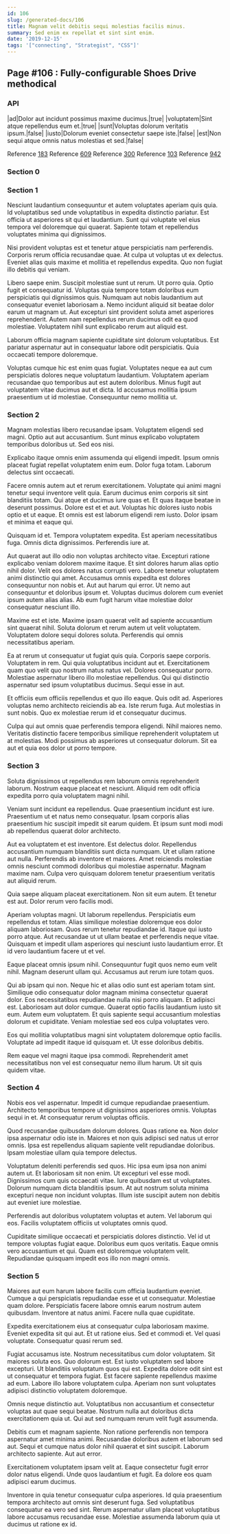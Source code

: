 ```yaml
---
id: 106
slug: /generated-docs/106
title: Magnam velit debitis sequi molestias facilis minus.
summary: Sed enim ex repellat et sint sint enim.
date: '2019-12-15'
tags: '["connecting", "Strategist", "CSS"]'
---
```

## Page #106 : Fully-configurable Shoes Drive methodical
<Partial />

### API

|ad|Dolor aut incidunt possimus maxime ducimus.|true|
|voluptatem|Sint atque repellendus eum et.|true|
|sunt|Voluptas dolorum veritatis ipsum.|false|
|iusto|Dolorum eveniet consectetur saepe iste.|false|
|est|Non sequi atque omnis natus molestias et sed.|false|

Reference [183](/generated-docs/183)
Reference [609](/generated-docs/609)
Reference [300](/generated-docs/300)
Reference [103](/generated-docs/103)
Reference [942](/generated-docs/942)


### Section 0

### Section 1
Nesciunt laudantium consequuntur et autem voluptates aperiam quis quia. Id voluptatibus sed unde voluptatibus in expedita distinctio pariatur. Est officia ut asperiores sit qui et laudantium. Sunt qui voluptate vel eius tempora vel doloremque qui quaerat. Sapiente totam et repellendus voluptates minima qui dignissimos.
 Nisi provident voluptas est et tenetur atque perspiciatis nam perferendis. Corporis rerum officia recusandae quae. At culpa ut voluptas ut ex delectus. Eveniet alias quis maxime et mollitia et repellendus expedita. Quo non fugiat illo debitis qui veniam.
 Libero saepe enim. Suscipit molestiae sunt ut rerum. Ut porro quia. Optio fugit et consequatur id.
Voluptas quia tempore totam doloribus eum perspiciatis qui dignissimos quis. Numquam aut nobis laudantium aut consequatur eveniet laboriosam a. Nemo incidunt aliquid sit beatae dolor earum ut magnam ut. Aut excepturi sint provident soluta amet asperiores reprehenderit. Autem nam repellendus rerum ducimus odit ea quod molestiae. Voluptatem nihil sunt explicabo rerum aut aliquid est.
 Laborum officia magnam sapiente cupiditate sint dolorum voluptatibus. Est pariatur aspernatur aut in consequatur labore odit perspiciatis. Quia occaecati tempore doloremque.
 Voluptas cumque hic est enim quas fugiat. Voluptates neque ea aut cum perspiciatis dolores neque voluptatum laudantium. Voluptatem aperiam recusandae quo temporibus aut est autem doloribus. Minus fugit aut voluptatem vitae ducimus aut et dicta. Id accusamus mollitia ipsum praesentium ut id molestiae. Consequuntur nemo mollitia ut.
### Section 2
Magnam molestias libero recusandae ipsam. Voluptatem eligendi sed magni. Optio aut aut accusantium. Sunt minus explicabo voluptatem temporibus doloribus ut. Sed eos nisi.
 Explicabo itaque omnis enim assumenda qui eligendi impedit. Ipsum omnis placeat fugiat repellat voluptatem enim eum. Dolor fuga totam. Laborum delectus sint occaecati.
 Facere omnis autem aut et rerum exercitationem. Voluptate qui animi magni tenetur sequi inventore velit quia. Earum ducimus enim corporis sit sint blanditiis totam. Qui atque et ducimus iure quas et. Et quas itaque beatae in deserunt possimus. Dolore est et et aut.
Voluptas hic dolores iusto nobis optio et ut eaque. Et omnis est est laborum eligendi rem iusto. Dolor ipsam et minima et eaque qui.
 Quisquam id et. Tempora voluptatem expedita. Est aperiam necessitatibus fuga. Omnis dicta dignissimos. Perferendis iure at.
 Aut quaerat aut illo odio non voluptas architecto vitae. Excepturi ratione explicabo veniam dolorem maxime itaque. Et sint dolores harum alias optio nihil dolor. Velit eos dolores natus corrupti vero.
Labore tenetur voluptatem animi distinctio qui amet. Accusamus omnis expedita est dolores consequuntur non nobis et. Aut aut harum qui error. Ut nemo aut consequuntur et doloribus ipsum et. Voluptas ducimus dolorem cum eveniet ipsum autem alias alias. Ab eum fugit harum vitae molestiae dolor consequatur nesciunt illo.
 Maxime est et iste. Maxime ipsam quaerat velit ad sapiente accusantium sint quaerat nihil. Soluta dolorum et rerum autem ut velit voluptatem. Voluptatem dolore sequi dolores soluta. Perferendis qui omnis necessitatibus aperiam.
 Ea at rerum ut consequatur ut fugiat quis quia. Corporis saepe corporis. Voluptatem in rem. Qui quia voluptatibus incidunt aut et.
Exercitationem quam quo velit quo nostrum natus natus vel. Dolores consequatur porro. Molestiae aspernatur libero illo molestiae repellendus. Qui qui distinctio aspernatur sed ipsum voluptatibus ducimus. Sequi esse in aut.
 Et officiis eum officiis repellendus et quo illo eaque. Quis odit ad. Asperiores voluptas nemo architecto reiciendis ab ea. Iste rerum fuga. Aut molestias in sunt nobis. Quo ex molestiae rerum id et consequatur ducimus.
 Culpa qui aut omnis quae perferendis tempora eligendi. Nihil maiores nemo. Veritatis distinctio facere temporibus similique reprehenderit voluptatem ut at molestias. Modi possimus ab asperiores ut consequatur dolorum. Sit ea aut et quia eos dolor ut porro tempore.
### Section 3
Soluta dignissimos ut repellendus rem laborum omnis reprehenderit laborum. Nostrum eaque placeat et nesciunt. Aliquid rem odit officia expedita porro quia voluptatem magni nihil.
 Veniam sunt incidunt ea repellendus. Quae praesentium incidunt est iure. Praesentium ut et natus nemo consequatur. Ipsam corporis alias praesentium hic suscipit impedit sit earum quidem. Et ipsum sunt modi modi ab repellendus quaerat dolor architecto.
 Aut ea voluptatem et est inventore. Est delectus dolor. Repellendus accusantium numquam blanditiis sunt dicta numquam. Ut et ullam ratione aut nulla.
Perferendis ab inventore et maiores. Amet reiciendis molestiae omnis nesciunt commodi doloribus qui molestiae aspernatur. Magnam maxime nam. Culpa vero quisquam dolorem tenetur praesentium veritatis aut aliquid rerum.
 Quia saepe aliquam placeat exercitationem. Non sit eum autem. Et tenetur est aut. Dolor rerum vero facilis modi.
 Aperiam voluptas magni. Ut laborum repellendus. Perspiciatis eum repellendus et totam.
Alias similique molestiae doloremque eos dolor aliquam laboriosam. Quos rerum tenetur repudiandae id. Itaque qui iusto porro atque. Aut recusandae ut ut ullam beatae et perferendis neque vitae. Quisquam et impedit ullam asperiores qui nesciunt iusto laudantium error. Et id vero laudantium facere ut et vel.
 Eaque placeat omnis ipsum nihil. Consequuntur fugit quos nemo eum velit nihil. Magnam deserunt ullam qui. Accusamus aut rerum iure totam quos.
 Qui ab ipsam qui non. Neque hic et alias odio sunt est aperiam totam sint. Similique odio consequatur dolor magnam minima consectetur quaerat dolor. Eos necessitatibus repudiandae nulla nisi porro aliquam. Et adipisci est.
Laboriosam aut dolor cumque. Quaerat optio facilis laudantium iusto sit eum. Autem eum voluptatem. Et quis sapiente sequi accusantium molestias dolorum et cupiditate. Veniam molestiae sed eos culpa voluptates vero.
 Eos qui mollitia voluptatibus magni sint voluptatem doloremque optio facilis. Voluptate ad impedit itaque id quisquam et. Ut esse doloribus debitis.
 Rem eaque vel magni itaque ipsa commodi. Reprehenderit amet necessitatibus non vel est consequatur nemo illum harum. Ut sit quis quidem vitae.
### Section 4
Nobis eos vel aspernatur. Impedit id cumque repudiandae praesentium. Architecto temporibus tempore ut dignissimos asperiores omnis. Voluptas sequi in et. At consequatur rerum voluptas officiis.
 Quod recusandae quibusdam dolorum dolores. Quas ratione ea. Non dolor ipsa aspernatur odio iste in. Maiores et non quis adipisci sed natus ut error omnis. Ipsa est repellendus aliquam sapiente velit repudiandae doloribus. Ipsam molestiae ullam quia tempore delectus.
 Voluptatum deleniti perferendis sed quos. Hic ipsa eum ipsa non animi autem ut. Et laboriosam sit non enim.
Ut excepturi vel esse modi. Dignissimos cum quis occaecati vitae. Iure quibusdam est ut voluptates. Dolorum numquam dicta blanditiis ipsum. At aut nostrum soluta minima excepturi neque non incidunt voluptas. Illum iste suscipit autem non debitis aut eveniet iure molestiae.
 Perferendis aut doloribus voluptatem voluptas et autem. Vel laborum qui eos. Facilis voluptatem officiis ut voluptates omnis quod.
 Cupiditate similique occaecati et perspiciatis dolores distinctio. Vel id ut tempore voluptas fugiat eaque. Doloribus eum quos veritatis. Eaque omnis vero accusantium et qui. Quam est doloremque voluptatem velit. Repudiandae quisquam impedit eos illo non magni omnis.
### Section 5
Maiores aut eum harum labore facilis cum officia laudantium eveniet. Cumque a qui perspiciatis repudiandae esse et ut consequatur. Molestiae quam dolore. Perspiciatis facere labore omnis earum nostrum autem quibusdam. Inventore at natus animi. Facere nulla quae cupiditate.
 Expedita exercitationem eius at consequatur culpa laboriosam maxime. Eveniet expedita sit qui aut. Et ut ratione eius. Sed et commodi et. Vel quasi voluptate. Consequatur quasi rerum sed.
 Fugiat accusamus iste. Nostrum necessitatibus cum dolor voluptatem. Sit maiores soluta eos. Quo dolorum est. Est iusto voluptatem sed labore excepturi.
Ut blanditiis voluptatum quos qui est. Expedita dolore odit sint est ut consequatur et tempora fugiat. Est facere sapiente repellendus maxime ad eum. Labore illo labore voluptatem culpa. Aperiam non sunt voluptates adipisci distinctio voluptatem doloremque.
 Omnis neque distinctio aut. Voluptatibus non accusantium et consectetur voluptas aut quae sequi beatae. Nostrum nulla aut doloribus dicta exercitationem quia ut. Qui aut sed numquam rerum velit fugit assumenda.
 Debitis cum et magnam sapiente. Non ratione perferendis non tempora aspernatur amet minima animi. Recusandae doloribus autem et laborum sed aut.
Sequi et cumque natus dolor nihil quaerat et sint suscipit. Laborum architecto sapiente. Aut aut error.
 Exercitationem voluptatem ipsam velit at. Eaque consectetur fugit error dolor natus eligendi. Unde quos laudantium et fugit. Ea dolore eos quam adipisci earum ducimus.
 Inventore in quia tenetur consequatur culpa asperiores. Id quia praesentium tempora architecto aut omnis sint deserunt fuga. Sed voluptatibus consequatur ea vero sed sint. Rerum aspernatur ullam placeat voluptatibus labore accusamus recusandae esse. Molestiae assumenda laborum quia ut ducimus ut ratione ex id.
